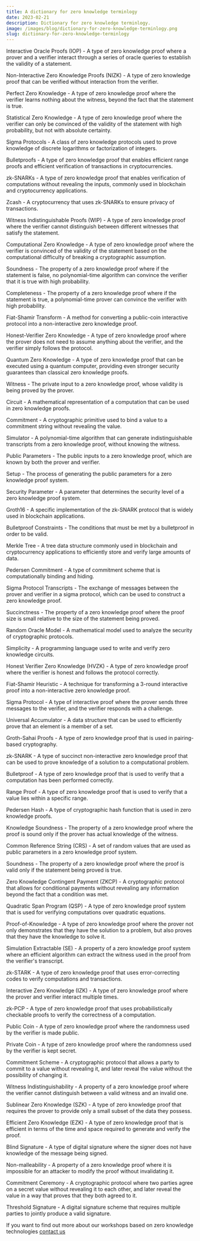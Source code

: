 ```yaml
---
title: A dictionary for zero knowledge terminlogy
date: 2023-02-21
description: Dictionary for zero knowledge terminlogy.
image: /images/blog/dictionary-for-zero-knowledge-terminlogy.png
slug: dictionary-for-zero-knowledge-terminlogy
---
```


Interactive Oracle Proofs (IOP) - A type of zero knowledge proof where a prover and a verifier interact through a series of oracle queries to establish the validity of a statement.

Non-Interactive Zero Knowledge Proofs (NIZK) - A type of zero knowledge proof that can be verified without interaction from the verifier.

Perfect Zero Knowledge - A type of zero knowledge proof where the verifier learns nothing about the witness, beyond the fact that the statement is true.

Statistical Zero Knowledge - A type of zero knowledge proof where the verifier can only be convinced of the validity of the statement with high probability, but not with absolute certainty.

Sigma Protocols - A class of zero knowledge protocols used to prove knowledge of discrete logarithms or factorization of integers.

Bulletproofs - A type of zero knowledge proof that enables efficient range proofs and efficient verification of transactions in cryptocurrencies.

zk-SNARKs - A type of zero knowledge proof that enables verification of computations without revealing the inputs, commonly used in blockchain and cryptocurrency applications.

Zcash - A cryptocurrency that uses zk-SNARKs to ensure privacy of transactions.

Witness Indistinguishable Proofs (WIP) - A type of zero knowledge proof where the verifier cannot distinguish between different witnesses that satisfy the statement.

Computational Zero Knowledge - A type of zero knowledge proof where the verifier is convinced of the validity of the statement based on the computational difficulty of breaking a cryptographic assumption.

Soundness - The property of a zero knowledge proof where if the statement is false, no polynomial-time algorithm can convince the verifier that it is true with high probability.

Completeness - The property of a zero knowledge proof where if the statement is true, a polynomial-time prover can convince the verifier with high probability.

Fiat-Shamir Transform - A method for converting a public-coin interactive protocol into a non-interactive zero knowledge proof.

Honest-Verifier Zero Knowledge - A type of zero knowledge proof where the prover does not need to assume anything about the verifier, and the verifier simply follows the protocol.

Quantum Zero Knowledge - A type of zero knowledge proof that can be executed using a quantum computer, providing even stronger security guarantees than classical zero knowledge proofs.

Witness - The private input to a zero knowledge proof, whose validity is being proved by the prover.

Circuit - A mathematical representation of a computation that can be used in zero knowledge proofs.

Commitment - A cryptographic primitive used to bind a value to a commitment string without revealing the value.

Simulator - A polynomial-time algorithm that can generate indistinguishable transcripts from a zero knowledge proof, without knowing the witness.

Public Parameters - The public inputs to a zero knowledge proof, which are known by both the prover and verifier.

Setup - The process of generating the public parameters for a zero knowledge proof system.

Security Parameter - A parameter that determines the security level of a zero knowledge proof system.

Groth16 - A specific implementation of the zk-SNARK protocol that is widely used in blockchain applications.

Bulletproof Constraints - The conditions that must be met by a bulletproof in order to be valid.

Merkle Tree - A tree data structure commonly used in blockchain and cryptocurrency applications to efficiently store and verify large amounts of data.

Pedersen Commitment - A type of commitment scheme that is computationally binding and hiding.

Sigma Protocol Transcripts - The exchange of messages between the prover and verifier in a sigma protocol, which can be used to construct a zero knowledge proof.

Succinctness - The property of a zero knowledge proof where the proof size is small relative to the size of the statement being proved.

Random Oracle Model - A mathematical model used to analyze the security of cryptographic protocols.

Simplicity - A programming language used to write and verify zero knowledge circuits.

Honest Verifier Zero Knowledge (HVZK) - A type of zero knowledge proof where the verifier is honest and follows the protocol correctly.

Fiat-Shamir Heuristic - A technique for transforming a 3-round interactive proof into a non-interactive zero knowledge proof.

Sigma Protocol - A type of interactive proof where the prover sends three messages to the verifier, and the verifier responds with a challenge.

Universal Accumulator - A data structure that can be used to efficiently prove that an element is a member of a set.

Groth-Sahai Proofs - A type of zero knowledge proof that is used in pairing-based cryptography.

zk-SNARK - A type of succinct non-interactive zero knowledge proof that can be used to prove knowledge of a solution to a computational problem.

Bulletproof - A type of zero knowledge proof that is used to verify that a computation has been performed correctly.

Range Proof - A type of zero knowledge proof that is used to verify that a value lies within a specific range.

Pedersen Hash - A type of cryptographic hash function that is used in zero knowledge proofs.

Knowledge Soundness - The property of a zero knowledge proof where the proof is sound only if the prover has actual knowledge of the witness.

Common Reference String (CRS) - A set of random values that are used as public parameters in a zero knowledge proof system.

Soundness - The property of a zero knowledge proof where the proof is valid only if the statement being proved is true.

Zero Knowledge Contingent Payment (ZKCP) - A cryptographic protocol that allows for conditional payments without revealing any information beyond the fact that a condition was met.

Quadratic Span Program (QSP) - A type of zero knowledge proof system that is used for verifying computations over quadratic equations.

Proof-of-Knowledge - A type of zero knowledge proof where the prover not only demonstrates that they have the solution to a problem, but also proves that they have the knowledge to solve it.

Simulation Extractable (SE) - A property of a zero knowledge proof system where an efficient algorithm can extract the witness used in the proof from the verifier's transcript.

zk-STARK - A type of zero knowledge proof that uses error-correcting codes to verify computations and transactions.

Interactive Zero Knowledge (IZK) - A type of zero knowledge proof where the prover and verifier interact multiple times.

zk-PCP - A type of zero knowledge proof that uses probabilistically checkable proofs to verify the correctness of a computation.

Public Coin - A type of zero knowledge proof where the randomness used by the verifier is made public.

Private Coin - A type of zero knowledge proof where the randomness used by the verifier is kept secret.

Commitment Scheme - A cryptographic protocol that allows a party to commit to a value without revealing it, and later reveal the value without the possibility of changing it.

Witness Indistinguishability - A property of a zero knowledge proof where the verifier cannot distinguish between a valid witness and an invalid one.

Sublinear Zero Knowledge (SZK) - A type of zero knowledge proof that requires the prover to provide only a small subset of the data they possess.

Efficient Zero Knowledge (EZK) - A type of zero knowledge proof that is efficient in terms of the time and space required to generate and verify the proof.

Blind Signature - A type of digital signature where the signer does not have knowledge of the message being signed.

Non-malleability - A property of a zero knowledge proof where it is impossible for an attacker to modify the proof without invalidating it.

Commitment Ceremony - A cryptographic protocol where two parties agree on a secret value without revealing it to each other, and later reveal the value in a way that proves that they both agreed to it.

Threshold Signature - A digital signature scheme that requires multiple parties to jointly produce a valid signature.


If you want to find out more about our workshops based on zero knowledge technologies 
[contact us](/contact)








